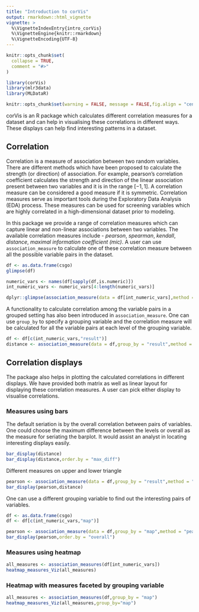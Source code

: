 ```yaml
---
title: "Introduction to corVis"
output: rmarkdown::html_vignette
vignette: >
  %\VignetteIndexEntry{intro_corVis}
  %\VignetteEngine{knitr::rmarkdown}
  %\VignetteEncoding{UTF-8}
---
```


```r
knitr::opts_chunk$set(
  collapse = TRUE,
  comment = "#>"
)
```

```r
library(corVis)
library(mlr3data)
library(MLDataR)
```


```r
knitr::opts_chunk$set(warning = FALSE, message = FALSE,fig.align = "center",fig.height = 10,fig.width = 10)
```

corVis is an R package which calculates different correlation measures for a dataset and can help in visualising these correlations in different ways. These displays can help find interesting patterns in a dataset.

## Correlation

Correlation is a measure of association between two random variables. There are different methods which have been proposed to calculate the strength (or direction) of association. For example, pearson's correlation coefficient calculates the strength and direction of the linear association present between two variables and it is in the range $[-1,1]$. A correlation measure can be considered a good measure if it is symmetric. Correlation measures serve as important tools during the Exploratory Data Analysis (EDA) process. These measures can be used for screening variables which are highly correlated in a high-dimensional dataset prior to modeling.

In this package we provide a range of correlation measures which can capture linear and non-linear associations between two variables. The available correlation measures include - *pearson*, *spearman*, *kendall*, *distance*, *maximal information coefficient (mic)*. A user can use `association_measure` to calculate one of these correlation measure between all the possible variable pairs in the dataset. 

```r
df <- as.data.frame(csgo)
glimpse(df)

numeric_vars <- names(df[sapply(df,is.numeric)])
int_numeric_vars <- numeric_vars[4:length(numeric_vars)]

dplyr::glimpse(association_measure(data = df[int_numeric_vars],method = "pearson"))
```

A functionality to calculate correlation among the variable pairs in a grouped setting has also been introduced in  `association_measure`. One can use `group_by` to specify a grouping variable and the correlation measure will be calculated for all the variable pairs at each level of the grouping variable. 

```r
df <- df[c(int_numeric_vars,"result")]
distance <- association_measure(data = df,group_by = "result",method = "distance")
```

## Correlation displays

The package also helps in plotting the calculated correlations in different displays. We have provided both matrix as well as linear layout for displaying these correlation measures. A user can pick either display to visualise correlations.

### Measures using bars

The default seriation is by the overall correlation between pairs of variables. One could choose the maximum difference between the levels or overall as the measure for seriating the barplot. It would assist an analyst in locating interesting displays easily.
```r
bar_display(distance)
bar_display(distance,order.by = "max_diff")

```

Different measures on upper and lower triangle
```r
pearson <- association_measure(data = df,group_by = "result",method = "pearson")
bar_display(pearson,distance)
```

One can use a different grouping variable to find out the interesting pairs of variables.

```r
df <- as.data.frame(csgo)
df <- df[c(int_numeric_vars,"map")]

pearson <- association_measure(data = df,group_by = "map",method = "pearson")
bar_display(pearson,order.by = "overall")
```


### Measures using heatmap
```r
all_measures <- association_measures(df[int_numeric_vars])
heatmap_measures_Viz(all_measures)
```


### Heatmap with measures faceted by grouping variable
```r
all_measures <- association_measures(df,group_by = "map")
heatmap_measures_Viz(all_measures,group_by="map")
```



